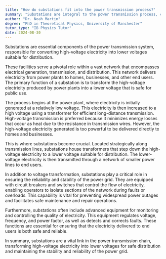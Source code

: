 ```yaml
---
title: "How do substations fit into the power transmission process?"
summary: "Substations are integral to the power transmission process, converting high voltage electricity to lower voltages for distribution."
author: "Dr. Noah Martin"
degree: "PhD in Theoretical Physics, University of Manchester"
tutor_type: "IB Physics Tutor"
date: 2024-08-30
---
```


Substations are essential components of the power transmission system, responsible for converting high-voltage electricity into lower voltages suitable for distribution.

These facilities serve a pivotal role within a vast network that encompasses electrical generation, transmission, and distribution. This network delivers electricity from power plants to homes, businesses, and other end users. The primary function of a substation is to transform the high-voltage electricity produced by power plants into a lower voltage that is safe for public use.

The process begins at the power plant, where electricity is initially generated at a relatively low voltage. This electricity is then increased to a high voltage using a transformer for efficient long-distance transmission. High-voltage transmission is preferred because it minimizes energy losses that occur as heat due to the resistance in transmission wires. However, the high-voltage electricity generated is too powerful to be delivered directly to homes and businesses.

This is where substations become crucial. Located strategically along transmission lines, substations house transformers that step down the high-voltage electricity to a lower voltage suitable for distribution. The lower-voltage electricity is then transmitted through a network of smaller power lines to end users.

In addition to voltage transformation, substations play a critical role in ensuring the reliability and stability of the power grid. They are equipped with circuit breakers and switches that control the flow of electricity, enabling operators to isolate sections of the network during faults or overloads. This capability is vital for preventing widespread power outages and facilitates safe maintenance and repair operations.

Furthermore, substations often include advanced equipment for monitoring and controlling the quality of electricity. This equipment regulates voltage, frequency, and power factor, as well as detects and corrects faults. These functions are essential for ensuring that the electricity delivered to end users is both safe and reliable.

In summary, substations are a vital link in the power transmission chain, transforming high-voltage electricity into lower voltages for safe distribution and maintaining the stability and reliability of the power grid.
    